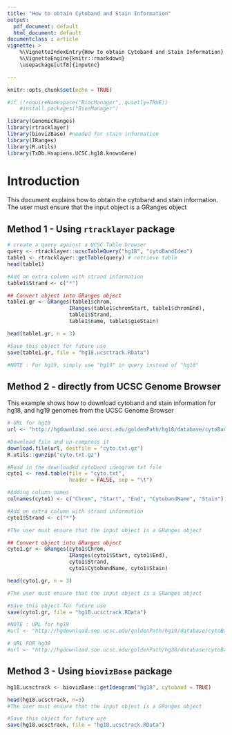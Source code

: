 ```yaml
---
title: "How to obtain Cytoband and Stain Information"
output:
  pdf_document: default
  html_document: default
documentclass : article
vignette: >
    %\VignetteIndexEntry{How to obtain Cytoband and Stain Information}
    %\VignetteEngine{knitr::rmarkdown}
    \usepackage[utf8]{inputnc}

---
```


```r
knitr::opts_chunk$set(echo = TRUE)
```

```r
#if (!requireNamespace("BiocManager", quietly=TRUE))
    #install.packages("BiocManager")

library(GenomicRanges)
library(rtracklayer)
library(biovizBase) #needed for stain information
library(IRanges)
library(R.utils)
library(TxDb.Hsapiens.UCSC.hg18.knownGene)
```

# Introduction

This document explains how to obtain the cytoband and stain information. The user must ensure that the input object is a GRanges object

## Method 1 - Using ```rtracklayer``` package
```r
# create a query against a UCSC Table browser
query <- rtracklayer::ucscTableQuery("hg18", "cytoBandIdeo")
table1 <- rtracklayer::getTable(query) # retrieve table
head(table1)

#Add an extra column with strand information
table1$Strand <- c("*") 

## Convert object into GRanges object
table1.gr <- GRanges(table1$chrom, 
                    IRanges(table1$chromStart, table1$chromEnd),
                    table1$Strand,
                    table1$name, table1$gieStain)

head(table1.gr, n = 3)

#Save this object for future use 
save(table1.gr, file = "hg18.ucsctrack.RData")

#NOTE : For hg19, simply use "hg19" in query instead of "hg18"
```

## Method 2 - directly from UCSC Genome Browser
This example shows how to download cytoband and stain information for hg18, and hg19 genomes from the UCSC Genome Browser
```r
# URL for hg18
url <- "http://hgdownload.soe.ucsc.edu/goldenPath/hg18/database/cytoBand.txt.gz"

#Download file and un-compress it
download.file(url, destfile = "cyto.txt.gz")
R.utils::gunzip("cyto.txt.gz")

#Read in the downloaded cytoband ideogram txt file
cyto1 <- read.table(file = "cyto.txt", 
                    header = FALSE, sep = "\t")

#Adding column names
colnames(cyto1) <- c("Chrom", "Start", "End", "CytobandName", "Stain")

#Add an extra column with strand information
cyto1$Strand <- c("*")

#The user must ensure that the input object is a GRanges object

## Convert object into GRanges object
cyto1.gr <- GRanges(cyto1$Chrom, 
                    IRanges(cyto1$Start, cyto1$End),
                    cyto1$Strand,
                    cyto1$CytobandName, cyto1$Stain)

head(cyto1.gr, n = 3)

#The user must ensure that the input object is a GRanges object

#Save this object for future use 
save(cyto1.gr, file = "hg18.ucsctrack.RData")

#NOTE : URL for hg19
#url <- "http://hgdownload.soe.ucsc.edu/goldenPath/hg19/database/cytoBand.txt.gz"

# URL FOR hg38
#url <- "http://hgdownload.soe.ucsc.edu/goldenPath/hg38/database/cytoBand.txt.gz"
```

## Method 3 - Using ```biovizBase``` package
```r
hg18.ucsctrack <- biovizBase::getIdeogram("hg18", cytoband = TRUE) 

head(hg18.ucsctrack, n=3)
#The user must ensure that the input object is a GRanges object

#Save this object for future use 
save(hg18.ucsctrack, file = "hg18.ucsctrack.RData")
```
